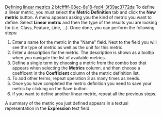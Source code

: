 [[Property:title|Defining linear metrics]]
[[Property:weight|2]]
[[Property:uuid|bfcfffff-08ec-8e18-fed4-3f39ac3772da]]
To define a linear metric, you must select the '''Metric Definition''' tab and click the '''New metric''' button. A menu appears asking you the kind of metric you want to define. Select '''Linear metric''' and then the type of the results you are looking for (i.e. Class, Feature, Line, ...). Once done, you can perform the following steps:
# Enter a name for the metric in the "Name" field. Next to the field you will see the type of metric as well as the unit for this metric.
# Enter a description for the metric. The description is shown as a tooltip when you navigate the list of available metrics.
# Define a single term by choosing a metric from the combo box that appears when selecting the '''Metrics''' column, and then choose a coefficent in the '''Coefficient''' column of the metric definition list.
# To add other terms, repeat operation 3 as many times as needs.
# Once you have completed the metric definition you need to save your metric by clicking on the Save button.
# If you want to define another linear metric, repeat all the previous steps.

A summary of the metric you just defined appears in a textual representation in the '''Expression''' text field.

{{seealso|<br/>
[[Managing new metrics: Introduction|Managing metrics]]  <br/>
}}




